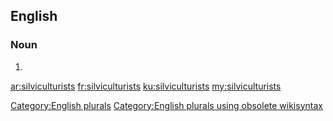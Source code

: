 ==English==

===Noun===
{{head|en}}

# {{plural of|silviculturist}}

[[Category:English plurals]][[Category:English plurals using obsolete wikisyntax]]

[[ar:silviculturists]]
[[fr:silviculturists]]
[[ku:silviculturists]]
[[my:silviculturists]]